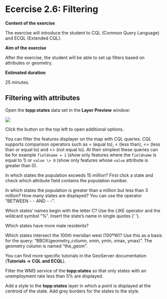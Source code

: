 # Ecercise 2.6: Filtering

**Content of the exercise**

The exercise will introduce the student to CQL (Common Query Language) and ECQL (Extended CQL). 

**Aim of the exercise**

After the exercise, the student will be able to set up filters based on attributes or geometry.

**Estimated duration**

25 minutes.

## Filtering with attributes

Open the **topp:states** data set in the **Layer Preview** window:

![](img/harjoitus_13/image1.png)

Click the button on the top left to open additional options.

You can filter the features displayer on the map with CQL queries. CQL supports comparison operators such as = (equal to), \< (less than), \<= (less than or equal to) and \<\> (not equal to). At their simplest these queries can be for example ```fieldname = 1``` (show only features where the ```fieldname``` is equal to 1) or ```value \> 0``` (show only features whose ```value``` attribute is greater than 0).

::: hint-box
In which states the population exceeds 15 million? First click a state and check which attribute field contains the population number.
:::

::: hint-box
In which states the population is greater than a million but less than 3 million? How many states are displayed? You can use the operator "BETWEEN - - AND - - ".
:::

::: hint-box
Which states' names begin with the letter C? Use the LIKE operator and the wildcard symbol "%". Insert the state's name in single quotes (' ').
:::

::: hint-box
Which states have more male residents?
:::

::: hint-box
Which states intersect the 100th meridian west (100ºW)? Use this as a basis for the query: "BBOX(geometry_column, xmin, ymin, xmax, ymax)". The geometry column is named "the_geom".
:::

You can find more specific tutorials in the GeoServer documentation (**Tutorials → CQL and ECQL**).

Filter the WMS service of the **topp:states** so that only states with an unemployment rate less than 5% are displayed.

Add a style to the **topp:states** layer in which a point is displayed at the centroid of the state. Add grey borders for the states to the style.
